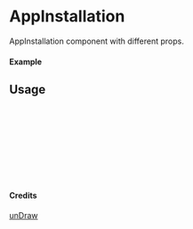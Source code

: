 
<Meta of={AppInstallation} title="unDraw/AppInstallation" />

# AppInstallation

AppInstallation component with different props.

#### Example

<Canvas of={AppInstallation.Primary} />

## Usage

```ts
import { AppInstallation } from "yadl-ui";

const Example = () => {
  return (
      <AppInstallation />
  );
};

export default Example;
```

#### Credits
[unDraw](https://undraw.co/illustrations)
